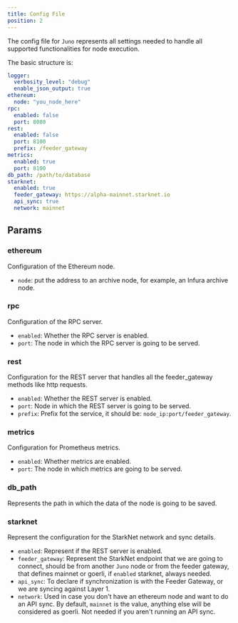 ```yaml
---
title: Config File
position: 2
---
```


The config file for `Juno` represents all settings needed to handle all supported functionalities for 
node execution.

The basic structure is:
```yaml
logger:
  verbosity_level: "debug"
  enable_json_output: true
ethereum:
  node: "you_node_here"
rpc:
  enabled: false
  port: 8080
rest:
  enabled: false
  port: 8100
  prefix: /feeder_gateway
metrics:
  enabled: true
  port: 8100
db_path: /path/to/database
starknet:
  enabled: true
  feeder_gateway: https://alpha-mainnet.starknet.io
  api_sync: true
  network: mainnet
```

## Params

### ethereum

Configuration of the Ethereum node.

- `node`: put the address to an archive node, for example, an Infura archive node.

### rpc

Configuration of the RPC server.

- `enabled`: Whether the RPC server is enabled.
- `port`: The node in which the RPC server is going to be served.

### rest

Configuration for the REST server that handles all the feeder_gateway methods like http requests.

- `enabled`: Whether the REST server is enabled.
- `port`: Node in which the REST server is going to be served.
- `prefix`: Prefix fot the service, it should be: `node_ip:port/feeder_gateway`.

### metrics

Configuration for Prometheus metrics.

- `enabled`: Whether metrics are enabled.
- `port`: The node in which metrics are going to be served.

### db_path

Represents the path in which the data of the node is going to be saved.

### starknet

Represent the configuration for the StarkNet network and sync details.

- `enabled`: Represent if the REST server is enabled.
- `feeder_gateway`: Represent the StarkNet endpoint that we are going to connect, should be from another `Juno` node or
from the feeder gateway, that defines mainnet or goerli, if `enabled` starknet, always needed.
- `api_sync`: To declare if synchronization is with the Feeder Gateway, or we are syncing against Layer 1.
- `network`: Used in case you don't have an ethereum node and want to do an API sync. By default, `mainnet` is the
value, anything else will be considered as goerli. Not needed if you aren't running an API sync.
